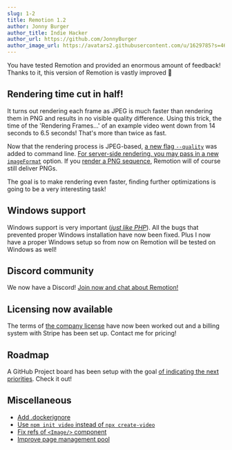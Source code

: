 ```yaml
---
slug: 1-2
title: Remotion 1.2
author: Jonny Burger
author_title: Indie Hacker
author_url: https://github.com/JonnyBurger
author_image_url: https://avatars2.githubusercontent.com/u/1629785?s=460&u=12eb94da6070d00fc924761ce06e3a428d01b7e9&v=4
---
```


You have tested Remotion and provided an enormous amount of feedback! Thanks to it, this version of Remotion is vastly improved 🎉

## Rendering time cut in half!

It turns out rendering each frame as JPEG is much faster than rendering them in PNG and results in no visible quality difference. Using this trick, the time of the 'Rendering Frames...' of an example video went down from 14 seconds to 6.5 seconds! That's more than twice as fast.

Now that the rendering process is JPEG-based, [a new flag `--quality`](/docs/cli/render#--jpeg-quality) was added to command line. [For server-side rendering, you may pass in a new `imageFormat`](/docs/ssr) option.
If you [render a PNG sequence](/docs/cli/render#--jpeg-quality), Remotion will of course still deliver PNGs.

The goal is to make rendering even faster, finding further optimizations is going to be a very interesting task!

## Windows support

Windows support is very important ([_just like PHP_](https://www.youtube.com/watch?t=74&v=jo_B4LTHi3I&feature=youtu.be)). All the bugs that prevented proper Windows installation have now been fixed. Plus I now have a proper Windows setup so from now on Remotion will be tested on Windows as well!

## Discord community

We now have a Discord! [Join now and chat about Remotion!](https://remotion.dev/discord)

## Licensing now available

The terms of [the company license](https://github.com/remotion-dev/remotion/blob/main/LICENSE.md#company-license) have now been worked out and a billing system with Stripe has been set up. Contact me for pricing!

## Roadmap

A GitHub Project board has been setup with the goal [of indicating the next priorities](https://github.com/remotion-dev/remotion/projects/3). Check it out!

## Miscellaneous

- [Add .dockerignore](https://github.com/remotion-dev/remotion/pull/54)
- [Use `npm init video` instead of `npx create-video`](https://github.com/remotion-dev/remotion/pull/49)
- [Fix refs of `<Image/>` component](https://github.com/remotion-dev/remotion/pull/66)
- [Improve page management pool](https://github.com/remotion-dev/remotion/pull/48)
